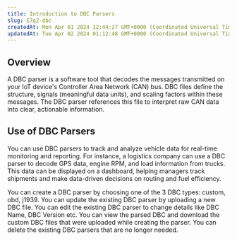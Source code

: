 ```yaml
---
title: Introduction to DBC Parsers
slug: E7q2-dbc
createdAt: Mon Apr 01 2024 12:44:27 GMT+0000 (Coordinated Universal Time)
updatedAt: Tue Apr 02 2024 01:12:48 GMT+0000 (Coordinated Universal Time)
---
```


## Overview

A DBC parser is a software tool that decodes the messages transmitted on your IoT device's Controller Area Network (CAN) bus.  DBC files define the structure, signals (meaningful data units), and scaling factors within these messages. The DBC parser references this file to interpret raw CAN data into clear, actionable information.

## Use of DBC Parsers

You can use DBC parsers to track and analyze vehicle data for real-time monitoring and reporting.
For instance, a logistics company can use a DBC parser to decode GPS data, engine RPM, and load information from trucks. This data can be displayed on a dashboard, helping managers track shipments and make data-driven decisions on routing and fuel efficiency.

<CardGroup cols={2}>
  <Card title="Create a DBC Parser" icon="plus" href="/platform-guide/dbc-parsers/creating-a-dbc-parser">
  You can create a DBC parser by choosing one of the 3 DBC types: custom, obd, j1939.
</Card>
  <Card title="Update a DBC Parser" icon="check" href="/platform-guide/dbc-parsers/updating-a-dbc-parser">
  You can update the existing DBC parser by uploading a new DBC file.
</Card>
  <Card title="Edit a DBC Parser" icon="pencil" href="/platform-guide/dbc-parsers/editing-a-dbc-parser">
  You can edit the existing DBC parser to change details like DBC Name, DBC Version etc.
</Card>
<Card title="View a Parsed DBC" icon="eye" href="/platform-guide/dbc-parsers/viewing-parsed-dbc">
  You can view the parsed DBC and download the custom DBC files that were uploaded while creating the parser.
</Card>
<Card title="Delete a DBC Parser" icon="trash" href="/platform-guide/dbc-parsers/deleting-a-dbc-parser">
  You can delete the existing DBC parsers that are no longer needed.
</Card>
</CardGroup>